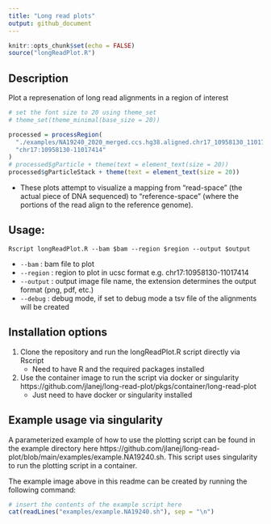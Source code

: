 ```yaml
---
title: "Long read plots"
output: github_document
---
```


```r
knitr::opts_chunk$set(echo = FALSE)
source("longReadPlot.R")
```

## Description

Plot a represenation of long read alignments in a region of interest

```r
# set the font size to 20 using theme_set
# theme_set(theme_minimal(base_size = 20))

processed = processRegion(
  "./examples/NA19240_2020_merged.ccs.hg38.aligned.chr17_10958130_11017414.bam",
  "chr17:10958130-11017414"
)
# processed$gParticle + theme(text = element_text(size = 20))
processed$gParticleStack + theme(text = element_text(size = 20))

```


- These plots attempt to visualize a mapping from "read-space" (the actual piece of DNA sequenced) to "reference-space" (where the portions of the read align to the reference genome).

## Usage:


`Rscript longReadPlot.R --bam $bam --region $region --output $output`

- `--bam` : bam file to plot
- `--region` : region to plot in ucsc format e.g. chr17:10958130-11017414
- `--output` : output image file name, the extension determines the output format (png, pdf, etc.)
- `--debug` : debug mode, if set to debug mode a tsv file of the alignments will be created

## Installation options

1. Clone the repository and run the longReadPlot.R  script directly via Rscript
    - Need to have R and the required packages installed
2. Use the container image to run the script via docker or singularity https://github.com/jlanej/long-read-plot/pkgs/container/long-read-plot 
    - Just need to have docker or singularity installed


## Example usage via singularity

A parameterized example of how to use the plotting script can be found in the example directory here https://github.com/jlanej/long-read-plot/blob/main/examples/example.NA19240.sh. This script uses singularity to run the plotting script in a container. 

The example image above in this readme can be created by running the following command:


```r

# insert the contents of the example script here
cat(readLines("examples/example.NA19240.sh"), sep = "\n")


```


